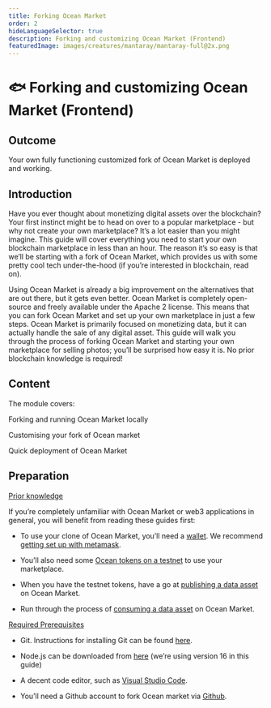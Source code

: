 ```yaml
---
title: Forking Ocean Market
order: 2
hideLanguageSelector: true
description: Forking and customizing Ocean Market (Frontend)
featuredImage: images/creatures/mantaray/mantaray-full@2x.png
---
```


# 🐟 Forking and customizing Ocean Market (Frontend)

## Outcome

Your own fully functioning customized fork of Ocean Market is deployed and working.

## Introduction

Have you ever thought about monetizing digital assets over the blockchain? Your first instinct might be to head on over to a popular marketplace - but why not create your own marketplace? It’s a lot easier than you might imagine. This guide will cover everything you need to start your own blockchain marketplace in less than an hour. The reason it’s so easy is that we’ll be starting with a fork of Ocean Market, which provides us with some pretty cool tech under-the-hood (if you’re interested in blockchain, read on).

Using Ocean Market is already a big improvement on the alternatives that are out there, but it gets even better. Ocean Market is completely open-source and freely available under the Apache 2 license. This means that you can fork Ocean Market and set up your own marketplace in just a few steps. Ocean Market is primarily focused on monetizing data, but it can actually handle the sale of any digital asset. This guide will walk you through the process of forking Ocean Market and starting your own marketplace for selling photos; you’ll be surprised how easy it is. No prior blockchain knowledge is required!

## Content

The module covers:

<Process>
Forking and running Ocean Market locally

Customising your fork of Ocean market

Quick deployment of Ocean Market

</Process>

## Preparation

<u>Prior knowledge</u>

If you’re completely unfamiliar with Ocean Market or web3 applications in general, you will benefit from reading these guides first:

- To use your clone of Ocean Market, you’ll need a [wallet](https://docs.oceanprotocol.com/tutorials/wallets/). We recommend [getting set up with metamask](https://docs.oceanprotocol.com/tutorials/metamask-setup/).

- You’ll also need some [Ocean tokens on a testnet](https://docs.oceanprotocol.com/tutorials/wallets-and-ocean-tokens/) to use your marketplace.

- When you have the testnet tokens, have a go at [publishing a data asset](https://docs.oceanprotocol.com/tutorials/marketplace-publish-data-asset/) on Ocean Market.

- Run through the process of [consuming a data asset](https://docs.oceanprotocol.com/tutorials/marketplace-consume-data-asset/) on Ocean Market.

<u>Required Prerequisites</u>

- Git. Instructions for installing Git can be found [here](https://git-scm.com/book/en/v2/Getting-Started-Installing-Git).

- Node.js can be downloaded from [here](https://nodejs.org/en/download/) (we’re using version 16 in this guide)

- A decent code editor, such as [Visual Studio Code](https://code.visualstudio.com/).

- You’ll need a Github account to fork Ocean market via [Github](https://github.com/).

